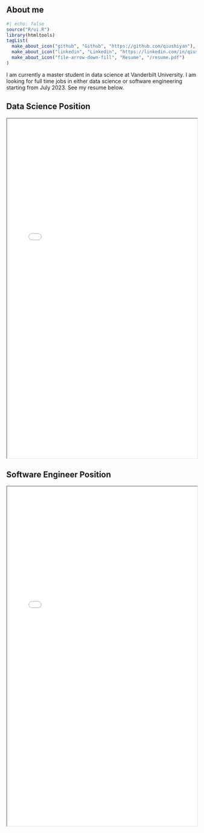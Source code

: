 ## About me


::: {.about-links}

```r
#| echo: false
source("R/ui.R")
library(htmltools)
tagList(
  make_about_icon("github", "Github", "https://github.com/qiushiyan"),
  make_about_icon("linkedin", "Linkedin", "https://linkedin.com/in/qiushiyan"),
  make_about_icon("file-arrow-down-fill", "Resume", "/resume.pdf")
)
```

:::

I am currently a master student in data science at Vanderbilt University. I am looking for full time jobs in either data science or software engineering starting from July 2023. See my resume below.


::: {.panel-tabset}

## Data Science Position

<iframe id="resume" src="/resume.pdf" width="100%" style="min-height: 900px"></iframe>


## Software Engineer Position

<iframe id="resume" src="/resume-sde.pdf" width="100%" style="min-height: 900px"></iframe>


:::




